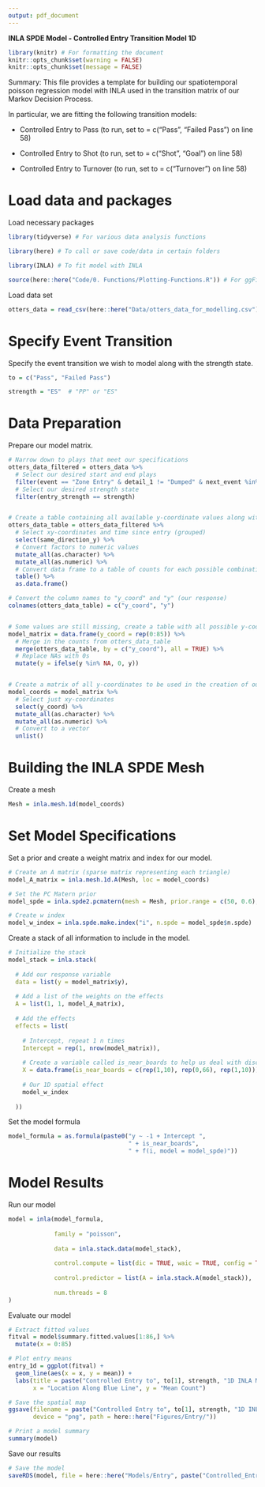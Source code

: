 ```yaml
---
output: pdf_document
---
```


\centering
\Huge

**INLA SPDE Model - Controlled Entry Transition Model 1D**

\raggedright

\rule{\textwidth}{1.5pt}
\small

```r
library(knitr) # For formatting the document
knitr::opts_chunk$set(warning = FALSE)
knitr::opts_chunk$set(message = FALSE)
```

Summary: This file provides a template for building our spatiotemporal poisson regression model with INLA used in the transition matrix of our Markov Decision Process.

In particular, we are fitting the following transition models:

- Controlled Entry to Pass (to run, set to = c("Pass", "Failed Pass") on line 58)

- Controlled Entry to Shot (to run, set to = c("Shot", "Goal") on line 58)

- Controlled Entry to Turnover (to run, set to = c("Turnover") on line 58)


# Load data and packages

Load necessary packages

```r
library(tidyverse) # For various data analysis functions

library(here) # To call or save code/data in certain folders

library(INLA) # To fit model with INLA

source(here::here("Code/0. Functions/Plotting-Functions.R")) # For ggField2 function
```

Load data set

```r
otters_data = read_csv(here::here("Data/otters_data_for_modelling.csv"))
```


# Specify Event Transition

Specify the event transition we wish to model along with the strength state.

```r
to = c("Pass", "Failed Pass")

strength = "ES"  # "PP" or "ES"
```

# Data Preparation

Prepare our model matrix.

```r
# Narrow down to plays that meet our specifications
otters_data_filtered = otters_data %>%
  # Select our desired start and end plays
  filter(event == "Zone Entry" & detail_1 != "Dumped" & next_event %in% to) %>%
  # Select our desired strength state
  filter(entry_strength == strength)


# Create a table containing all available y-coordinate values along with their event counts in each group
otters_data_table = otters_data_filtered %>%
  # Select xy-coordinates and time since entry (grouped)
  select(same_direction_y) %>%
  # Convert factors to numeric values
  mutate_all(as.character) %>%
  mutate_all(as.numeric) %>%
  # Convert data frame to a table of counts for each possible combination of xy-coordinates and entry_time_group
  table() %>%
  as.data.frame()

# Convert the column names to "y_coord" and "y" (our response)
colnames(otters_data_table) = c("y_coord", "y")


# Some values are still missing, create a table with all possible y-coordinates we can enter
model_matrix = data.frame(y_coord = rep(0:85)) %>%
  # Merge in the counts from otters_data_table
  merge(otters_data_table, by = c("y_coord"), all = TRUE) %>%
  # Replace NAs with 0s
  mutate(y = ifelse(y %in% NA, 0, y))


# Create a matrix of all y-coordinates to be used in the creation of our mesh
model_coords = model_matrix %>%
  # Select just xy-coordinates
  select(y_coord) %>%
  mutate_all(as.character) %>%
  mutate_all(as.numeric) %>%
  # Convert to a vector
  unlist()
```


# Building the INLA SPDE Mesh

Create a mesh

```r
Mesh = inla.mesh.1d(model_coords)
```

# Set Model Specifications

Set a prior and create a weight matrix and index for our model.

```r
# Create an A matrix (sparse matrix representing each triangle)
model_A_matrix = inla.mesh.1d.A(Mesh, loc = model_coords)

# Set the PC Matern prior
model_spde = inla.spde2.pcmatern(mesh = Mesh, prior.range = c(50, 0.6), prior.sigma = c(0.5, 0.5))

# Create w index
model_w_index = inla.spde.make.index("i", n.spde = model_spde$n.spde)
```

Create a stack of all information to include in the model.

```r
# Initialize the stack
model_stack = inla.stack(
  
  # Add our response variable
  data = list(y = model_matrix$y), 
  
  # Add a list of the weights on the effects
  A = list(1, 1, model_A_matrix),
  
  # Add the effects
  effects = list(
    
    # Intercept, repeat 1 n times
    Intercept = rep(1, nrow(model_matrix)),
    
    # Create a variable called is_near_boards to help us deal with discontinuity at the boards
    X = data.frame(is_near_boards = c(rep(1,10), rep(0,66), rep(1,10))),
    
    # Our 1D spatial effect
    model_w_index
    
  ))
```

Set the model formula

```r
model_formula = as.formula(paste0("y ~ -1 + Intercept ", 
                                  " + is_near_boards",
                                  " + f(i, model = model_spde)"))
```

# Model Results

Run our model

```r
model = inla(model_formula,
             
             family = "poisson",
             
             data = inla.stack.data(model_stack),
             
             control.compute = list(dic = TRUE, waic = TRUE, config = TRUE),
             
             control.predictor = list(A = inla.stack.A(model_stack)),
             
             num.threads = 8
)
```

Evaluate our model

```r
# Extract fitted values
fitval = model$summary.fitted.values[1:86,] %>%
  mutate(x = 0:85)

# Plot entry means
entry_1d = ggplot(fitval) +
  geom_line(aes(x = x, y = mean)) +
  labs(title = paste("Controlled Entry to", to[1], strength, "1D INLA Mesh", sep = " "),
       x = "Location Along Blue Line", y = "Mean Count")

# Save the spatial map
ggsave(filename = paste("Controlled Entry to", to[1], strength, "1D INLA Mesh.png", sep = " "), plot = entry_1d, 
       device = "png", path = here::here("Figures/Entry/"))

# Print a model summary
summary(model)
```

Save our results

```r
# Save the model
saveRDS(model, file = here::here("Models/Entry", paste("Controlled_Entry_to", to[1], strength, "model.Rda", sep = "_")))
```







